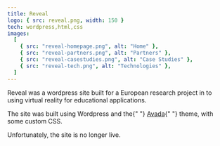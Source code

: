 ```yaml
---
title: Reveal
logo: { src: reveal.png, width: 150 }
tech: wordpress,html,css
images:
  [
    { src: "reveal-homepage.png", alt: "Home" },
    { src: "reveal-partners.png", alt: "Partners" },
    { src: "reveal-casestudies.png", alt: "Case Studies" },
    { src: "reveal-tech.png", alt: "Technologies" },
  ]
---
```


Reveal was a wordpress site built for a European research project in to using virtual reality for educational applications.

The site was built using Wordpress and the{" "} <a href="https://avada.theme-fusion.com/" target="_blank" >Avada</a>{" "} theme, with some custom CSS.

Unfortunately, the site is no longer live.
